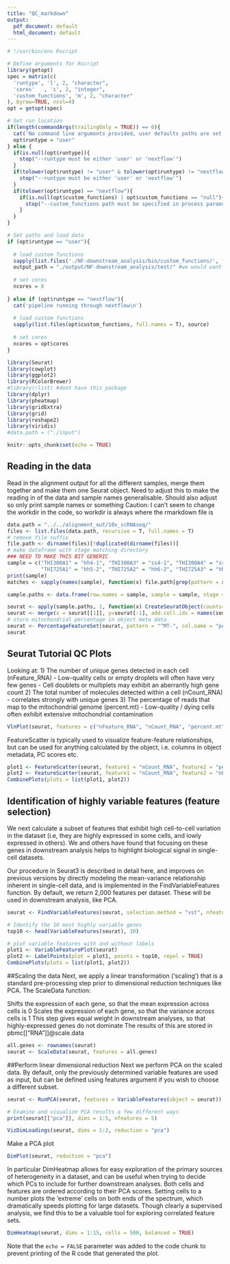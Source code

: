 ```yaml
---
title: "QC_markdown"
output:
  pdf_document: default
  html_document: default
---
```


```r
# !/usr/bin/env Rscript

# Define arguments for Rscript
library(getopt)
spec = matrix(c(
  'runtype', 'l', 2, "character",
  'cores'   , 'c', 2, "integer",
  'custom_functions', 'm', 2, "character"
), byrow=TRUE, ncol=4)
opt = getopt(spec)

# Set run location
if(length(commandArgs(trailingOnly = TRUE)) == 0){
  cat('No command line arguments provided, user defaults paths are set for running interactively in Rstudio on docker\n')
  opt$runtype = "user"
} else {
  if(is.null(opt$runtype)){
    stop("--runtype must be either 'user' or 'nextflow'")
  }
  if(tolower(opt$runtype) != "user" & tolower(opt$runtype) != "nextflow"){
    stop("--runtype must be either 'user' or 'nextflow'")
  }
  if(tolower(opt$runtype) == "nextflow"){
    if(is.null(opt$custom_functions) | opt$custom_functions == "null"){
      stop("--custom_functions path must be specified in process params config")
    }
  }
}

# Set paths and load data
if (opt$runtype == "user"){
  
  # load custom functions
  sapply(list.files('./NF-downstream_analysis/bin/custom_functions/', full.names = T), source) 
  output_path = "./output/NF-downstream_analysis/test/" #we would want this to match the final ouput path that is made when we run in nf
  
  # set cores
  ncores = 8
  
} else if (opt$runtype == "nextflow"){
  cat('pipeline running through nextflow\n')
  
  # load custom functions
  sapply(list.files(opt$custom_functions, full.names = T), source)
  
  # set cores
  ncores = opt$cores
}

library(Seurat)
library(cowplot)
library(ggplot2)
library(RColorBrewer)
#library(rlist) #dont have this package
library(dplyr)
library(pheatmap)
library(gridExtra)
library(grid)
library(reshape2)
library(viridis)
#data.path = ("./input")

knitr::opts_chunk$set(echo = TRUE)
``` 

## Reading in the data

Read in the alignment output for all the different samples, merge them together and make them one Seurat object. 
Need to adjust this to make the reading in of the data and sample names generalisable. 
Should also adjust so only print sample names or something
Caution: I can't seem to change the workdir in the code, so workdir is always where the rmarkdown file is

```r
data.path = "../../alignment_out/10x_scRNAseq/"
files <- list.files(data.path, recursive = T, full.names = T)
# remove file suffix
file.path <- dirname(files)[!duplicated(dirname(files))]
# make dataframe with stage matching directory 
### NEED TO MAKE THIS BIT GENERIC
sample = c("THI300A1" = "hh4-1", "THI300A3" = "ss4-1", "THI300A4" = "ss8-1", "THI300A6" = "hh6-1",
           "THI725A1" = "hh5-2", "THI725A2" = "hh6-2", "THI725A3" = "hh7-2", "THI725A4" = "ss4-2")
print(sample)
matches <- sapply(names(sample), function(x) file.path[grep(pattern = x, x = file.path)])

sample.paths <- data.frame(row.names = sample, sample = sample, stage = names(matches), path = matches, run = gsub(".*-", "", sample))

seurat <- apply(sample.paths, 1, function(x) CreateSeuratObject(counts= Read10X(data.dir = x[["path"]]), project = x[["sample"]]))
seurat <- merge(x = seurat[[1]], y=seurat[-1], add.cell.ids = names(seurat), project = "chick.10x")
# store mitochondrial percentage in object meta data
seurat <- PercentageFeatureSet(seurat, pattern = "^MT-", col.name = "percent.mt")
seurat
```

## Seurat Tutorial QC Plots

Looking at:
1) The number of unique genes detected in each cell (nFeature_RNA)
      - Low-quality cells or empty droplets will often have very few genes
      - Cell doublets or multiplets may exhibit an aberrantly high gene count
2) The total number of molecules detected within a cell (nCount_RNA)
      - correlates strongly with unique genes
3) The percentage of reads that map to the mitochondrial genome (percent.mt)
      - Low-quality / dying cells often exhibit extensive mitochondrial contamination


```r
VlnPlot(seurat, features = c("nFeature_RNA", "nCount_RNA", "percent.mt"), ncol = 3)
```

FeatureScatter is typically used to visualize feature-feature relationships, but can be used for anything calculated by the object, i.e. columns in object metadata, PC scores etc.


```r
plot1 <- FeatureScatter(seurat, feature1 = "nCount_RNA", feature2 = "percent.mt")
plot2 <- FeatureScatter(seurat, feature1 = "nCount_RNA", feature2 = "nFeature_RNA")
CombinePlots(plots = list(plot1, plot2))
```

## Identification of highly variable features (feature selection)
We next calculate a subset of features that exhibit high cell-to-cell variation in the dataset (i.e, they are highly expressed in some cells, and lowly expressed in others). We and others have found that focusing on these genes in downstream analysis helps to highlight biological signal in single-cell datasets.

Our procedure in Seurat3 is described in detail here, and improves on previous versions by directly modeling the mean-variance relationship inherent in single-cell data, and is implemented in the FindVariableFeatures function. By default, we return 2,000 features per dataset. These will be used in downstream analysis, like PCA.

```r
seurat <- FindVariableFeatures(seurat, selection.method = "vst", nfeatures = 2000)

# Identify the 10 most highly variable genes
top10 <- head(VariableFeatures(seurat), 10)

# plot variable features with and without labels
plot1 <- VariableFeaturePlot(seurat)
plot2 <- LabelPoints(plot = plot1, points = top10, repel = TRUE)
CombinePlots(plots = list(plot1, plot2))
```

##Scaling the data
Next, we apply a linear transformation (‘scaling’) that is a standard pre-processing step prior to dimensional reduction techniques like PCA. The ScaleData function:

Shifts the expression of each gene, so that the mean expression across cells is 0
Scales the expression of each gene, so that the variance across cells is 1
This step gives equal weight in downstream analyses, so that highly-expressed genes do not dominate
The results of this are stored in pbmc[["RNA"]]@scale.data

```r
all.genes <- rownames(seurat)
seurat <- ScaleData(seurat, features = all.genes)
```


##Perform linear dimensional reduction
Next we perform PCA on the scaled data. By default, only the previously determined variable features are used as input, but can be defined using features argument if you wish to choose a different subset.

```r
seurat <- RunPCA(seurat, features = VariableFeatures(object = seurat))

# Examine and visualize PCA results a few different ways
print(seurat[["pca"]], dims = 1:5, nfeatures = 5)

VizDimLoadings(seurat, dims = 1:2, reduction = "pca")
```

Make a PCA plot
```r
DimPlot(seurat, reduction = "pca")
```

In particular DimHeatmap allows for easy exploration of the primary sources of heterogeneity in a dataset, and can be useful when trying to decide which PCs to include for further downstream analyses. Both cells and features are ordered according to their PCA scores. Setting cells to a number plots the ‘extreme’ cells on both ends of the spectrum, which dramatically speeds plotting for large datasets. Though clearly a supervised analysis, we find this to be a valuable tool for exploring correlated feature sets.

```r
DimHeatmap(seurat, dims = 1:15, cells = 500, balanced = TRUE)
```

Note that the `echo = FALSE` parameter was added to the code chunk to prevent printing of the R code that generated the plot.
